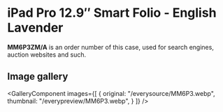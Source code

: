 
# iPad Pro 12.9″ Smart Folio - English Lavender

<Callout type='info' emoji='👉🏻'>**MM6P3ZM/A** is an order number of this case, used for search engines, auction websites and such.</Callout>

## Image gallery

<GalleryComponent
    images={[
      {
        original: "/everysource/MM6P3.webp",
        thumbnail: "/everypreview/MM6P3.webp",
      }
    ]}
  />
